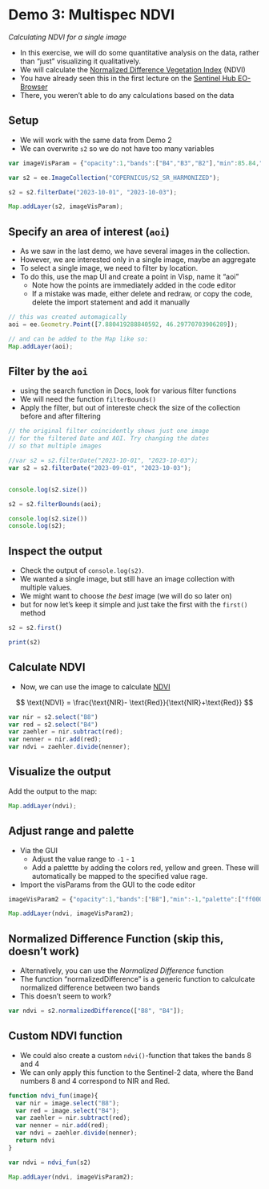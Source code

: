 
# Demo 3: Multispec NDVI

*Calculating NDVI for a single image*

- In this exercise, we will do some quantitative analysis on the data, rather than "just" visualizing it qualitatively.
- We will calculate the [Normalized Difference Vegetation Index](https://de.wikipedia.org/wiki/Normalized_Difference_Vegetation_Index) (NDVI)
- You have already seen this in the first lecture on the [Sentinel Hub EO-Browser](https://apps.sentinel-hub.com/eo-browser/)
- There, you weren't able to do any calculations based on the data


## Setup

- We will work with the same data from Demo 2
- We can overwrite `s2` so we do not have too many variables

```js
var imageVisParam = {"opacity":1,"bands":["B4","B3","B2"],"min":85.84,"max":4206.16,"gamma":3.055}

var s2 = ee.ImageCollection("COPERNICUS/S2_SR_HARMONIZED");

s2 = s2.filterDate("2023-10-01", "2023-10-03");

Map.addLayer(s2, imageVisParam);
```

## Specify an area of interest (`aoi`)

- As we saw in the last demo, we have several images in the collection.
- However, we are interested only in a single image, maybe an aggregate
- To select a single image, we need to filter by location.
- To do this, use the map UI and create a point in Visp, name it "aoi"
  - Note how the points are immediately added in the code editor
  - If a mistake was made, either delete and redraw, or copy the code, delete the import statement and add it manually

```js
// this was created automagically
aoi = ee.Geometry.Point([7.880419288840592, 46.29770703906289]);

// and can be added to the Map like so:
Map.addLayer(aoi);
```

## Filter by the `aoi`

- using the search function in Docs, look for various filter functions
- We will need the function `filterBounds()`
- Apply the filter, but out of intereste check the size of the collection before and after filtering

```js
// the original filter coincidently shows just one image 
// for the filtered Date and AOI. Try changing the dates 
// so that multiple images 

//var s2 = s2.filterDate("2023-10-01", "2023-10-03");
var s2 = s2.filterDate("2023-09-01", "2023-10-03");


console.log(s2.size())

s2 = s2.filterBounds(aoi);

console.log(s2.size())
console.log(s2);
```

## Inspect the output

- Check the output of `console.log(s2)`. 
- We wanted a single image, but still have an image collection with multiple values. 
- We might want to choose *the best* image (we will do so later on)
- but for now let's keep it simple and just take the first with the `first()` method

```js
s2 = s2.first()

print(s2)
```

## Calculate NDVI

- Now, we can use the image to calculate [NDVI](https://de.wikipedia.org/wiki/Normalized_Difference_Vegetation_Index)


$$ \text{NDVI} = \frac{\text{NIR}- \text{Red}}{\text{NIR}+\text{Red}} $$

```js
var nir = s2.select("B8")
var red = s2.select("B4")
var zaehler = nir.subtract(red);
var nenner = nir.add(red);
var ndvi = zaehler.divide(nenner);
```

## Visualize the output

Add the output to the map:

```js
Map.addLayer(ndvi);
```

## Adjust range and palette

- Via the GUI
  - Adjust the value range to `-1` - `1`
  - Add a palettte by adding the colors red, yellow and green. These will automatically be mapped to the specified value rage.
- Import the visParams from the GUI to the code editor

```js
imageVisParam2 = {"opacity":1,"bands":["B8"],"min":-1,"palette":["ff0000","ffff00","008000"]};

Map.addLayer(ndvi, imageVisParam2);

```

## Normalized Difference Function (skip this, doesn't work)

- Alternatively, you can use the *Normalized Difference* function
- The function "normalizedDifference" is a generic function to calculcate normalized difference between two bands
- This doesn't seem to work?

```js
var ndvi = s2.normalizedDifference(["B8", "B4"]);
```


## Custom NDVI function

- We could also create a custom `ndvi()`-function that takes the bands 8 and 4
- We can only apply this function to the Sentinel-2 data, where the Band numbers 8 and 4 correspond to NIR and Red.

```js
function ndvi_fun(image){
  var nir = image.select("B8");
  var red = image.select("B4");
  var zaehler = nir.subtract(red);
  var nenner = nir.add(red);
  var ndvi = zaehler.divide(nenner);
  return ndvi
}

var ndvi = ndvi_fun(s2)

Map.addLayer(ndvi, imageVisParam2);
``` 